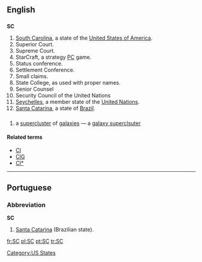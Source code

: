 {{also|Sc|sc.|.sc}}
==English==

==={{abbreviation}}===
'''SC'''

# [[South Carolina]], a state of the [[United States of America]].
# Superior Court.
# Supreme Court.
# StarCraft, a strategy [[PC]] game.
# Status conference.
# Settlement Conference.
# Small claims.
# State College, as used with proper names.
# Senior Counsel
# Security Council of the United Nations
# [[Seychelles]], a member state of the [[United Nations]].
# [[Santa Catarina]], a state of [[Brazil]].

==={{initialism}}===
{{en-noun|-}}

# {{astronomy}} a [[supercluster]] of [[galaxies]] &mdash; a [[galaxy superclsuter]]

====Related terms====
* [[Cl]]
* [[ClG]]
* [[Cl*]]

[[Category:US States]]

----

==Portuguese==

===Abbreviation===
'''SC'''

# [[Santa Catarina]] (Brazilian state).

[[fr:SC]]
[[pl:SC]]
[[pt:SC]]
[[tr:SC]]